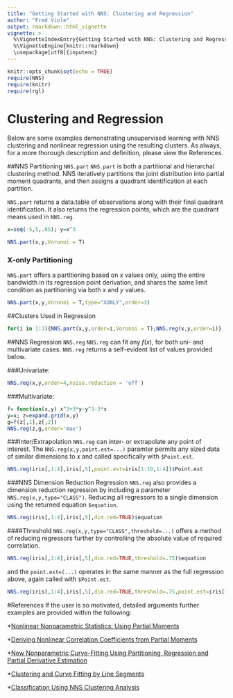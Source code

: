 ---
title: "Getting Started with NNS: Clustering and Regression"
author: "Fred Viole"
output: rmarkdown::html_vignette
vignette: >
  %\VignetteIndexEntry{Getting Started with NNS: Clustering and Regression}
  %\VignetteEngine{knitr::rmarkdown}
  \usepackage[utf8]{inputenc}
---

```{r setup, include=FALSE}
knitr::opts_chunk$set(echo = TRUE)
require(NNS)
require(knitr)
require(rgl)
```

# Clustering and Regression
Below are some examples demonstrating unsupervised learning with NNS clustering and nonlinear regression using the resulting clusters.  As always, for a more thorough description and definition, please view the References.

##NNS Partitioning `NNS.part`
`NNS.part` is both a partitional and hierarchal clustering method.  NNS iteratively partitions the joint distribution into partial moment quadrants, and then assigns a quadrant identification at each partition.

`NNS.part` returns a data.table of observations along with their final quadrant identification.  It also returns the regression points, which are the quadrant means used in `NNS.reg`.
```{r linear}
x=seq(-5,5,.05); y=x^3

NNS.part(x,y,Voronoi = T)
```

### X-only Partitioning
`NNS.part` offers a partitioning based on $x$ values only, using the entire bandwidth in its regression point derivation, and shares the same limit condition as partitioning via both $x$ and $y$ values.
```{r x part}
NNS.part(x,y,Voronoi = T,type="XONLY",order=3)
```

##Clusters Used in Regression
```{r depreg,results='hide'}
for(i in 1:3){NNS.part(x,y,order=i,Voronoi = T);NNS.reg(x,y,order=i)}
```


##NNS Regression `NNS.reg`
`NNS.reg` can fit any $f(x)$, for both uni- and multivariate cases.  `NNS.reg` returns a self-evident list of values provided below.

###Univariate:
```{r nonlinear}
NNS.reg(x,y,order=4,noise.reduction = 'off')
```

###Multivariate:
```{r nonlinear multi,results='hide'}
f= function(x,y) x^3+3*y-y^3-3*x
y=x; z=expand.grid(x,y)
g=f(z[,1],z[,2])
NNS.reg(z,g,order='max')
```

###Inter/Extrapolation
`NNS.reg` can inter- or extrapolate any point of interest.  The `NNS.reg(x,y,point.est=...)` paramter permits any sized data of similar dimensions to $x$ and called specifically with `$Point.est`.
```{r iris point.est}
NNS.reg(iris[,1:4],iris[,5],point.est=iris[1:10,1:4])$Point.est
```

###NNS Dimension Reduction Regression
`NNS.reg` also provides a dimension reduction regression by including a parameter `NNS.reg(x,y,type="CLASS")`.  Reducing all regressors to a single dimension using the returned equation `$equation`.
```{r nonlinear class}
NNS.reg(iris[,1:4],iris[,5],dim.red=TRUE)$equation
```

####Threshold
`NNS.reg(x,y,type="CLASS",threshold=...)` offers a method of reducing regressors further by controlling the absolute value of required correlation.
```{r nonlinear class threshold}
NNS.reg(iris[,1:4],iris[,5],dim.red=TRUE,threshold=.75)$equation
```

and the `point.est=(...)` operates in the same manner as the full regression above, again called with `$Point.est`.
```{r }
NNS.reg(iris[,1:4],iris[,5],dim.red=TRUE,threshold=.75,point.est=iris[1:10,1:4])$Point.est
```


#References
If the user is so motivated, detailed arguments further examples are provided within the following:

*[Nonlinear Nonparametric Statistics: Using Partial Moments](http://a.co/5bpHvUg)

*[Deriving Nonlinear Correlation Coefficients from Partial Moments](https://ssrn.com/abstract=2148522)

*[New Nonparametric Curve-Fitting Using Partitioning, Regression and Partial Derivative Estimation](https://ssrn.com/abstract=2852570)

*[Clustering and Curve Fitting by Line Segments](https://ssrn.com/abstract=2861339)

*[Classification Using NNS Clustering Analysis](https://ssrn.com/abstract=2864711)
